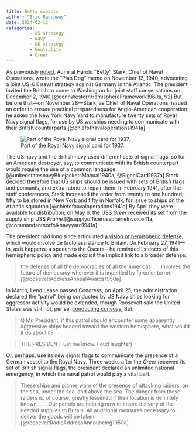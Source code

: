```yaml
---
title: Betty expects
author: "Eric Rauchway"
date: 2024-02-12
categories:
         - US strategy
         - Navy
         - UK strategy
         - Neutrality
         - Greer
---
```


As previously [noted,](https://erauchway.github.io/posts/greer_3_dog/index.html) Admiral Harold "Betty" Stark, Chief of Naval Operations, wrote the "Plan Dog" memo on November 12, 1940, advocating a joint US-UK naval strategy against Germany in the Atlantic. The president invited the British to come to Washington for joint staff conversations on December 2, 1940.[@connWesternHemisphereFramework1960a, 92] But before that---on November 28---Stark, as Chief of Naval Operations, issued an order to ensure practical preparedness for Anglo-American cooperation: he asked the New York Navy Yard to manufacture twenty sets of Royal Navy signal flags, for use by US warships needing to communicate with their British counterparts.[@chiefofnavaloperations1941a]

![Part of the Royal Navy signal card for 1937.](flags1.png)

The US navy and the British navy used different sets of signal flags, so for an American destroyer, say, to communicate with its British counterpart would require the use of a common language.[@unitedstatesnavyBluejacketsManual1940a; @SignalCard1937a] Stark decided therefore that US ships should be issued with sets of British flags and pennants, and extra fabric to repair them. In February 1941, after the staff conferences, Stark increased the order from twenty to one hundred, fifty to be stored in New York and fifty in Norfolk, for issue to ships on the Atlantic squadron.[@chiefofnavaloperations1941a] By April they were available for distribution; on May 6, the USS *Greer* received its set from the supply ship USS *Prairie.*[@supplyofficerussprairieInvoice41a; @commandantnorfolknavyyard1941a]

The president had long since articulated [a vision of hemispheric defense,](https://erauchway.github.io/posts/panama/index.html) which would involve de facto assistance to Britain. On February 27, 1941---in, as it happens, a speech to the Oscars---he reminded listeners of this hemispheric policy and made explicit the implicit link to a broader defense:

>the defense of all the democracies of all the Americas . . . involves the future of democracy wherever it is imperiled by force or terror.[@rooseveltAddressAnnualAwards1950a]

In March, Lend Lease passed Congress; on April 25, the administration declared the "patrol" being conducted by US Navy ships looking for aggressor activity would be extended, though Roosevelt said the United States was still not, per se, [conducting convoys.](http://www.fdrlibrary.marist.edu/_resources/images/pc/pc0116.pdf) But:

>Q Mr. President, if this patrol should encounter some apparently aggressive ships headed toward the western hemisphere, what would it do about it?

>THE PRESIDENT: Let me know. (loud laughter)

Or, perhaps, use its new signal flags to communicate the presence of a German vessel to the Royal Navy. Three weeks after the *Greer* received its set of British signal flags, the president declared an unlimited national emergency, in which the naval patrol would play a vital part. 

>These ships and planes warn of the presence of attacking raiders, on the sea, under the sea, and above the sea. The danger from these raiders is, of course, greatly lessened if their location is definitely known. . . . Our patrols are helping now to insure delivery of the needed supplies to Britain. All additional measures necessary to deliver the goods will be taken.[@rooseveltRadioAddressAnnouncing1950a]
